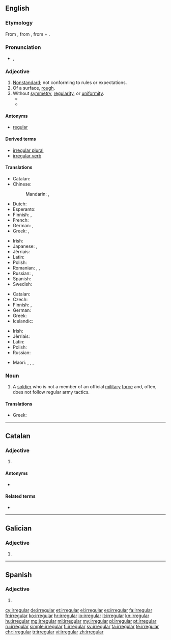 {{also|irregulär}}
==English==
{{wikipedia}}

===Etymology===
From {{etyl|fro|en}} {{term|irreguler|lang=fro}}, from {{etyl|ML.|en}} {{term|irregularis|lang=la}}, from {{term|in-|lang=la}} + {{term|regularis|lang=la}}.

===Pronunciation===
* {{a|US}} {{IPA|/ɪˈrɛɡjəlɚ/}}, {{X-SAMPA|/I"rEgj@l@`/}}

===Adjective===
{{en-adj}}

# [[nonstandard|Nonstandard]]; not conforming to rules or expectations.
# Of a surface, [[rough]].
# Without [[symmetry]], [[regularity]], or [[uniformity]].
#*{{quote-magazine|date=2013-01-01|author=Paul Bartel, Ashli Moore
|volume=101|issue=1|page=47&ndash;48|magazine={{w|American Scientist}}
|title=[http://www.americanscientist.org/issues/issues/feature/2013/1/avian-migration-the-ultimate-red-eye-flight Avian Migration: The Ultimate Red-Eye Flight]
|passage=Many of these classic methods are still used, with some modern improvements. For example, with the aid of special microphones and automated sound detection software, ornithologists recently reported [&hellip;] that pine siskins (''Spinus pinus'') undergo an '''irregular''', nomadic type of nocturnal migration.}}
#*{{quote-magazine|date=2013-07-19|author=[http://www.theguardian.com/profile/iansample Ian Sample]
|volume=189|issue=6|page=34|magazine={{w|The Guardian Weekly}}
|title=[http://www.theguardian.com/lifeandstyle/2013/jul/08/irregular-bedtimes-affect-childrens-brains Irregular bedtimes may affect children's brains]
|passage='''Irregular''' bedtimes may disrupt healthy brain development in young children, according to a study of intelligence and sleeping habits.&nbsp; &para;&nbsp;Going to bed at a different time each night affected girls more than boys, but both fared worse on mental tasks than children who had a set bedtime, researchers found.}}

====Antonyms====
* [[regular]]

====Derived terms====
* [[irregular plural]]
* [[irregular verb]]

====Translations====
{{trans-top|nonstandard}}
* Catalan: {{t-|ca|irregular}}
* Chinese:
*: Mandarin: {{t|cmn|無常|sc=Hani}}, {{t|cmn|无常|tr=wúcháng|sc=Hani}}
* Dutch: {{t-|nl|onregelmatig}}
* Esperanto: {{t-|eo|neregulara}}
* Finnish: {{t+|fi|epäsäännöllinen}}, {{t-|fi|säännötön}}
* French: {{t-|fr|irregulier}}
* German: {{t-|de|irregulär}}, {{t+|de|unregelmäßig}}
* Greek: {{t+|el|ακανόνιστος|m|tr=akanónistos|sc=Grek}}, {{t+|el|αντικανονικός|m|tr=antikanonikós|sc=Grek}}
{{trans-mid}}
* Irish: {{t-|ga|neamhrialta}}
* Japanese: {{t-|ja|不規則|tr=ふきそく, fukisoku|sc=Jpan}}, {{t-|ja|変則的|tr=へんそくてき, hensokuteki|sc=Jpan}}
* Jèrriais: {{tø|roa-jer|irrédgulyi}}
* Latin: {{t-|la|inconditus|m}}
* Polish: {{t-|pl|nieregularny|m}}
* Romanian: {{t-|ro|iregular|m|n}}, {{t-|ro|nereglementar|m|n}}, {{t-|ro|neregulat|m|n}}
* Russian: {{t+|ru|неправильный|tr=neprávilʹnyj|sc=Cyrl}}, {{t+|ru|нестандартный|tr=nestandártnyj|sc=Cyrl}}
* Spanish: {{t+|es|irregular}}
* Swedish: {{t+|sv|oregelbunden}}
{{trans-bottom}}

{{trans-top|in grammar, applied to verbs}}
* Catalan: {{t-|ca|irregular}}
* Czech: {{t-|cs|nepravidelný|m}}
* Finnish: {{t+|fi|epäsäännöllinen}}, {{t-|fi|säännötön}}
* German: {{t+|de|unregelmäßig}}
* Greek: {{t+|el|ανώμαλος|m|tr=anómalos|sc=Grek}}
* Icelandic: {{t+|is|óreglulegur|m}}
{{trans-mid}}
* Irish: {{t-|ga|neamhrialta}}
* Jèrriais: {{tø|roa-jer|irrédgulyi}}
* Latin: {{t-|la|anomalus|m}}
* Polish: {{t-|pl|nieregularny|m}}
* Russian: {{t+|ru|неправильный|tr=neprávilʹnyj|sc=Cyrl}}
{{trans-bottom}}


{{trans-top|lacking uniformity}}
* Maori: {{t-|mi|kōiheihe}}, {{t-|mi|tipihori}}, {{t-|mi|tipirori}}, {{t-|mi|tipitaha}}
{{trans-bottom}}

===Noun===
{{en-noun}}

# A [[soldier]] who is not a member of an official [[military]] [[force]] and, often, does not follow regular army tactics.

====Translations====
{{trans-top|soldier}}
* Greek: {{t+|el|άτακτος|m|tr=átaktos|sc=Grek}}
{{trans-mid}}
{{trans-bottom}}

----

==Catalan==

===Adjective===
{{ca-adj|mf}}

# {{l|en|irregular}}

====Antonyms====
* {{l|ca|regular}}

====Related terms====
* {{l|ca|irregularitat}}

----

==Galician==

===Adjective===
{{gl-adj|f=irregular|pl=irregulares}}

# {{l|en|irregular}}

----

==Spanish==

===Adjective===
{{es-adj|pl=irregulares}}

# {{l|en|irregular}}

[[cy:irregular]]
[[de:irregular]]
[[et:irregular]]
[[el:irregular]]
[[es:irregular]]
[[fa:irregular]]
[[fr:irregular]]
[[ko:irregular]]
[[hr:irregular]]
[[io:irregular]]
[[it:irregular]]
[[kn:irregular]]
[[hu:irregular]]
[[mg:irregular]]
[[ml:irregular]]
[[my:irregular]]
[[pl:irregular]]
[[pt:irregular]]
[[ru:irregular]]
[[simple:irregular]]
[[fi:irregular]]
[[sv:irregular]]
[[ta:irregular]]
[[te:irregular]]
[[chr:irregular]]
[[tr:irregular]]
[[vi:irregular]]
[[zh:irregular]]